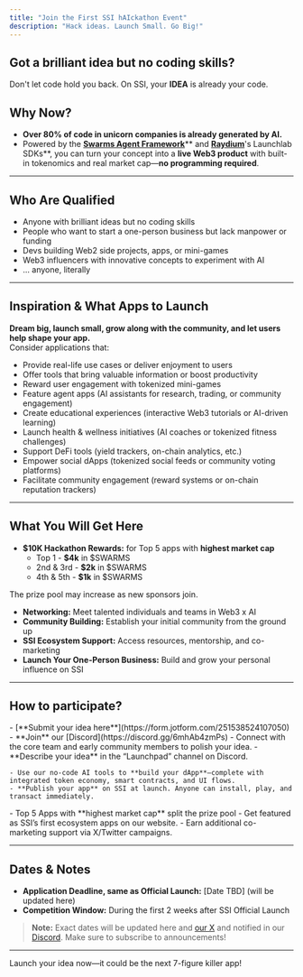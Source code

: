```yaml
---
title: "Join the First SSI hAIckathon Event"
description: "Hack ideas. Launch Small. Go Big!"
---
```


## Got a brilliant idea but no coding skills?

Don't let code hold you back. On SSI, your **IDEA** is already your code.

## Why Now?

- **Over 80% of code in unicorn companies is already generated by AI.**
- Powered by the [**Swarms Agent Framework**](https://swarms.world/)** and **[**Raydium**](https://raydium.io/)**'s Launchlab SDKs**, you can turn your concept into a **live Web3 product** with built-in tokenomics and real market cap—**no programming required**.

---

## Who Are Qualified

- Anyone with brilliant ideas but no coding skills
- People who want to start a one-person business but lack manpower or funding
- Devs building Web2 side projects, apps, or mini-games
- Web3 influencers with innovative concepts to experiment with AI
- ... anyone, literally

---

## Inspiration & What Apps to Launch

**Dream big, launch small, grow along with the community, and let users help shape your app.**\
Consider applications that:

- Provide real-life use cases or deliver enjoyment to users
- Offer tools that bring valuable information or boost productivity
- Reward user engagement with tokenized mini-games
- Feature agent apps (AI assistants for research, trading, or community engagement)
- Create educational experiences (interactive Web3 tutorials or AI-driven learning)
- Launch health & wellness initiatives (AI coaches or tokenized fitness challenges)
- Support DeFi tools (yield trackers, on-chain analytics, etc.)
- Empower social dApps (tokenized social feeds or community voting platforms)
- Facilitate community engagement (reward systems or on-chain reputation trackers)

---

## What You Will Get Here

- **\$10K Hackathon Rewards:** for Top 5 apps with **highest market cap**
  - Top 1 - **\$4k** in \$SWARMS
  - 2nd & 3rd - **\$2k** in \$SWARMS
  - 4th & 5th - **\$1k** in \$SWARMS

<Info>
  The prize pool may increase as new sponsors join.
</Info>

- **Networking:** Meet talented individuals and teams in Web3 x AI
- **Community Building:** Establish your initial community from the ground up
- **SSI Ecosystem Support:** Access resources, mentorship, and co-marketing
- **Launch Your One-Person Business:** Build and grow your personal influence on SSI

---

## How to participate?

<Steps>
  <Step title="Submit Form" stepNumber={1}>
    - [**Submit your idea here**](https://form.jotform.com/251538524107050)
  </Step>
  <Step title="Join the Discord Channel">
    - **Join** our [Discord](https://discord.gg/6mhAb4zmPs)
    - Connect with the core team and early community members to polish your idea.
  </Step>
  <Step title="SSI Official Launch">
    - **Describe your idea** in the “Launchpad” channel on Discord.


    - Use our no-code AI tools to **build your dApp**—complete with integrated token economy, smart contracts, and UI flows.
    - **Publish your app** on SSI at launch. Anyone can install, play, and transact immediately.
  </Step>
  <Step title="2-Week Competition">
    - Top 5 Apps with **highest market cap** split the prize pool
    - Get featured as SSI’s first ecosystem apps on our website.
    - Earn additional co-marketing support via X/Twitter campaigns.
  </Step>
</Steps>

---

## Dates & Notes

- **Application Deadline, same as Official Launch:** [Date TBD] (will be updated here)
- **Competition Window:** During the first 2 weeks after SSI Official Launch

> **Note:** Exact dates will be updated here and [our X](https://x.com/ssidotfun) and notified in our [Discord](https://discord.gg/6mhAb4zmPs). Make sure to subscribe to announcements\!

---

Launch your idea now—it could be the next 7-figure killer app\!